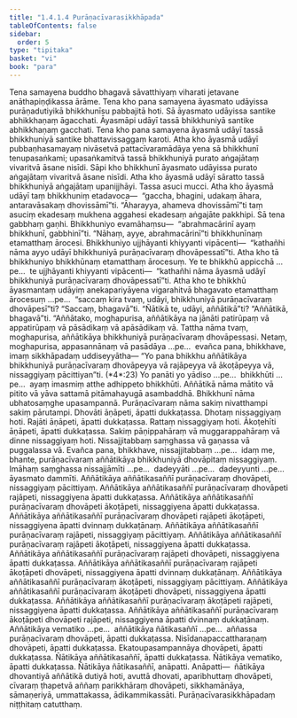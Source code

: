 ```yaml
---
title: "1.4.1.4 Purāṇacīvarasikkhāpada"
tableOfContents: false
sidebar:
  order: 5
type: "tipitaka"
basket: "vi"
book: "para"
---
```



<DynamicBreadcrumb />

<Division number="503" book="para">

<Paragraph number="1941" book="para">
Tena samayena buddho bhagavā sāvatthiyaṃ viharati jetavane anāthapiṇḍikassa ārāme. Tena kho pana samayena āyasmato udāyissa purāṇadutiyikā bhikkhunīsu pabbajitā hoti. Sā āyasmato udāyissa santike abhikkhaṇaṃ āgacchati. Āyasmāpi udāyī tassā bhikkhuniyā santike abhikkhaṇaṃ gacchati. Tena kho pana samayena āyasmā udāyī tassā bhikkhuniyā santike bhattavissaggaṃ karoti.
</Paragraph>

<Paragraph number="1942" book="para">
Atha kho āyasmā udāyī pubbaṇhasamayaṃ nivāsetvā pattacīvaramādāya yena sā bhikkhunī tenupasaṅkami; upasaṅkamitvā tassā bhikkhuniyā purato aṅgajātaṃ vivaritvā āsane nisīdi. Sāpi kho bhikkhunī āyasmato udāyissa purato aṅgajātaṃ vivaritvā āsane nisīdi. Atha kho āyasmā udāyī sāratto tassā bhikkhuniyā aṅgajātaṃ upanijjhāyi. Tassa asuci mucci. Atha kho āyasmā udāyī taṃ bhikkhuniṃ etadavoca—  “gaccha, bhagini, udakaṃ āhara, antaravāsakaṃ dhovissāmī”ti. “Āharayya, ahameva dhovissāmī”ti taṃ asuciṃ ekadesaṃ mukhena aggahesi ekadesaṃ aṅgajāte pakkhipi. Sā tena gabbhaṃ gaṇhi. Bhikkhuniyo evamāhaṃsu—  “abrahmacārinī ayaṃ bhikkhunī, gabbhinī”ti. “Nāhaṃ, ayye, abrahmacārinī”ti bhikkhunīnaṃ etamatthaṃ ārocesi. Bhikkhuniyo ujjhāyanti khiyyanti vipācenti—  “kathañhi nāma ayyo udāyī bhikkhuniyā purāṇacīvaraṃ dhovāpessatī”ti. Atha kho tā bhikkhuniyo bhikkhūnaṃ etamatthaṃ ārocesuṃ. Ye te bhikkhū appicchā …pe…  te ujjhāyanti khiyyanti vipācenti—  “kathañhi nāma āyasmā udāyī bhikkhuniyā purāṇacīvaraṃ dhovāpessatī”ti.
</Paragraph>

<Paragraph number="1943" book="para">
Atha kho te bhikkhū āyasmantaṃ udāyiṃ anekapariyāyena vigarahitvā bhagavato etamatthaṃ ārocesuṃ …pe…  “saccaṃ kira tvaṃ, udāyi, bhikkhuniyā purāṇacīvaraṃ dhovāpesī”ti? “Saccaṃ, bhagavā”ti. “Ñātikā te, udāyi, aññātikā”ti? “Aññātikā, bhagavā”ti. “Aññātako, moghapurisa, aññātikāya na jānāti patirūpaṃ vā appatirūpaṃ vā pāsādikaṃ vā apāsādikaṃ vā. Tattha nāma tvaṃ, moghapurisa, aññātikāya bhikkhuniyā purāṇacīvaraṃ dhovāpessasi. Netaṃ, moghapurisa, appasannānaṃ vā pasādāya …pe…  evañca pana, bhikkhave, imaṃ sikkhāpadaṃ uddiseyyātha—
</Paragraph>

</Division>
<Division number="504" book="para">

<Paragraph number="1944" book="para">
<Emphasis>“Yo pana bhikkhu aññātikāya bhikkhuniyā purāṇacīvaraṃ dhovāpeyya vā rajāpeyya vā ākoṭāpeyya vā, nissaggiyaṃ pācittiyan”</Emphasis>ti. (*4*:<Emphasis>23</Emphasis>)
</Paragraph>

</Division>
<Division number="505" book="para">

<Paragraph number="1945" book="para">
<Emphasis>Yo panā</Emphasis>ti yo yādiso …pe…  <Emphasis>bhikkhū</Emphasis>ti …pe…  ayaṃ imasmiṃ atthe adhippeto bhikkhūti.
</Paragraph>

<Paragraph number="1946" book="para">
<Emphasis>Aññātikā</Emphasis> nāma mātito vā pitito vā yāva sattamā pitāmahayugā asambaddhā.
</Paragraph>

<Paragraph number="1947" book="para">
<Emphasis>Bhikkhunī</Emphasis> nāma ubhatosaṃghe upasampannā.
</Paragraph>

<Paragraph number="1948" book="para">
<Emphasis>Purāṇacīvaraṃ</Emphasis> nāma sakiṃ nivatthampi sakiṃ pārutampi.
</Paragraph>

<Paragraph number="1949" book="para">
<Emphasis>Dhovāti āṇāpeti</Emphasis>, āpatti dukkaṭassa. Dhotaṃ nissaggiyaṃ hoti. <Emphasis>Rajāti āṇāpeti</Emphasis>, āpatti dukkaṭassa. Rattaṃ nissaggiyaṃ hoti. <Emphasis>Ākoṭehīti āṇāpeti</Emphasis>, āpatti dukkaṭassa. Sakiṃ pāṇippahāraṃ vā muggarappahāraṃ vā dinne nissaggiyaṃ hoti. Nissajjitabbaṃ saṃghassa vā gaṇassa vā puggalassa vā. Evañca pana, bhikkhave, nissajjitabbaṃ …pe…  idaṃ me, bhante, purāṇacīvaraṃ aññātikāya bhikkhuniyā dhovāpitaṃ nissaggiyaṃ. Imāhaṃ saṃghassa nissajjāmīti …pe…  dadeyyāti …pe…  dadeyyunti …pe…  āyasmato dammīti.
</Paragraph>

</Division>
<Division number="506" book="para">

<Paragraph number="1950" book="para">
Aññātikāya aññātikasaññī purāṇacīvaraṃ dhovāpeti, nissaggiyaṃ pācittiyaṃ. Aññātikāya aññātikasaññī purāṇacīvaraṃ dhovāpeti rajāpeti, nissaggiyena āpatti dukkaṭassa. Aññātikāya aññātikasaññī purāṇacīvaraṃ dhovāpeti ākoṭāpeti, nissaggiyena āpatti dukkaṭassa. Aññātikāya aññātikasaññī purāṇacīvaraṃ dhovāpeti rajāpeti ākoṭāpeti, nissaggiyena āpatti dvinnaṃ dukkaṭānaṃ.
</Paragraph>

<Paragraph number="1951" book="para">
Aññātikāya aññātikasaññī purāṇacīvaraṃ rajāpeti, nissaggiyaṃ pācittiyaṃ. Aññātikāya aññātikasaññī purāṇacīvaraṃ rajāpeti ākoṭāpeti, nissaggiyena āpatti dukkaṭassa. Aññātikāya aññātikasaññī purāṇacīvaraṃ rajāpeti dhovāpeti, nissaggiyena āpatti dukkaṭassa. Aññātikāya aññātikasaññī purāṇacīvaraṃ rajāpeti ākoṭāpeti dhovāpeti, nissaggiyena āpatti dvinnaṃ dukkaṭānaṃ.
</Paragraph>

<Paragraph number="1952" book="para">
Aññātikāya aññātikasaññī purāṇacīvaraṃ ākoṭāpeti, nissaggiyaṃ pācittiyaṃ. Aññātikāya aññātikasaññī purāṇacīvaraṃ ākoṭāpeti dhovāpeti, nissaggiyena āpatti dukkaṭassa. Aññātikāya aññātikasaññī purāṇacīvaraṃ ākoṭāpeti rajāpeti, nissaggiyena āpatti dukkaṭassa. Aññātikāya aññātikasaññī purāṇacīvaraṃ ākoṭāpeti dhovāpeti rajāpeti, nissaggiyena āpatti dvinnaṃ dukkaṭānaṃ.
</Paragraph>

<Paragraph number="1953" book="para">
Aññātikāya vematiko …pe…  aññātikāya ñātikasaññī …pe…  aññassa purāṇacīvaraṃ dhovāpeti, āpatti dukkaṭassa. Nisīdanapaccattharaṇaṃ dhovāpeti, āpatti dukkaṭassa. Ekatoupasampannāya dhovāpeti, āpatti dukkaṭassa. Ñātikāya aññātikasaññī, āpatti dukkaṭassa. Ñātikāya vematiko, āpatti dukkaṭassa. Ñātikāya ñātikasaññī, anāpatti.
</Paragraph>

</Division>
<Division number="507" book="para">

<Paragraph number="1954" book="para">
Anāpatti—  ñātikāya dhovantiyā aññātikā dutiyā hoti, avuttā dhovati, aparibhuttaṃ dhovāpeti, cīvaraṃ ṭhapetvā aññaṃ parikkhāraṃ dhovāpeti, sikkhamānāya, sāmaṇeriyā, ummattakassa, ādikammikassāti.

</Paragraph>
</Division>

<Paragraph number="1955" type="center" book="para">
Purāṇacīvarasikkhāpadaṃ niṭṭhitaṃ catutthaṃ.
</Paragraph>